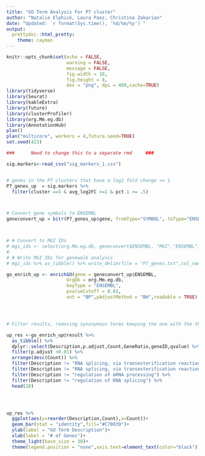 ---
title: "GO Term Analysis For P7 cluster"
author: "Natalie Elphick, Laura Paez, Christina Zakarian"
date: "Updated: `r format(Sys.time(), '%d/%m/%y')`"
output:  
  prettydoc::html_pretty:
    theme: cayman
---


```{r setup,include=FALSE}
knitr::opts_chunk$set(echo = FALSE,
                      warning = FALSE,
                      message = FALSE,
                      fig.width = 10,
                      fig.height = 8,
                      dev = "png", dpi = 400,cache=TRUE)
library(tidyverse)
library(Seurat)
library(kableExtra)
library(future)
library(clusterProfiler)
library(org.Mm.eg.db)
library(AnnotationHub)
plan()
plan("multicore", workers = 4,future.seed=TRUE)
set.seed(423)
```


```{r P7_GO,dev='png',dpi=400,fig.dim=c(12,10)}
###      Need to change this to a separate rmd     ###

sig.markers<-read_csv("sig_markers_1.csv")


# genes in the P7 clusters that have a log2 fold change >= 1
P7_genes_up  = sig.markers %>%
  filter(cluster ==5 & avg_log2FC >=1 & pct.1 >= .5) 



# Convert gene symbols to ENSEMBL
geneconvert_up = bitr(P7_genes_up$gene, fromType="SYMBOL", toType="ENSEMBL", OrgDb="org.Mm.eg.db")



# # Convert to MGI IDs
# mgi_ids <- select(org.Mm.eg.db, geneconvert$ENSEMBL, "MGI","ENSEMBL") %>% pull(MGI)
# 
# # Write MGI IDs for genewalk analysis
# mgi_ids %>% as_tibble() %>% write_delim(file = "P7_genes.txt",col_names = FALSE)

go_enrich_up <- enrichGO(gene = geneconvert_up$ENSEMBL,
                      OrgDb = org.Mm.eg.db,
                      keyType = "ENSEMBL",
                      pvalueCutoff = 0.01,
                      ont = "BP",pAdjustMethod = "BH",readable = TRUE)




# Filter results, removing synonymous terms keeping the one with the the lowest p-value

up_res <-go_enrich_up@result %>%
  as_tibble() %>%
  dplyr::select(Description,p.adjust,Count,GeneRatio,geneID,qvalue) %>%
  filter(p.adjust <0.01) %>%
  arrange(desc(Count)) %>%
  filter(Description != "RNA splicing, via transesterification reactions") %>%
  filter(Description != "RNA splicing, via transesterification reactions with bulged adenosine as nucleophile") %>%
  filter(Description != "regulation of mRNA processing") %>%
  filter(Description != "regulation of RNA splicing") %>%
  head(20)




up_res %>%
  ggplot(aes(y=reorder(Description,Count),x=Count))+
  geom_bar(stat = "identity",fill="#C70039")+
  ylab(label = "GO Term Description")+
  xlab(label = "# of Genes")+
  theme_light(base_size = 30)+
  theme(legend.position = "none",axis.text=element_text(color="black"))
```



